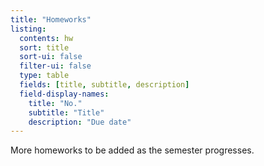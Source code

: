 ```yaml
---
title: "Homeworks"
listing:
  contents: hw
  sort: title
  sort-ui: false
  filter-ui: false
  type: table
  fields: [title, subtitle, description]
  field-display-names:
    title: "No."
    subtitle: "Title"
    description: "Due date"
---
```


More homeworks to be added as the semester progresses.
